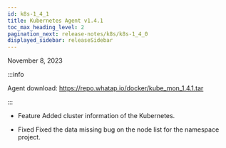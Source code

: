 ```yaml
---
id: k8s-1_4_1
title: Kubernetes Agent v1.4.1
toc_max_heading_level: 2
pagination_next: release-notes/k8s/k8s-1_4_0
displayed_sidebar: releaseSidebar
---
```


November 8, 2023

:::info

Agent download: <https://repo.whatap.io/docker/kube_mon_1.4.1.tar>

:::

- <Status>Feature</Status> Added cluster information of the Kubernetes.

- <Status>Fixed</Status> Fixed the data missing bug on the node list for the namespace project.
